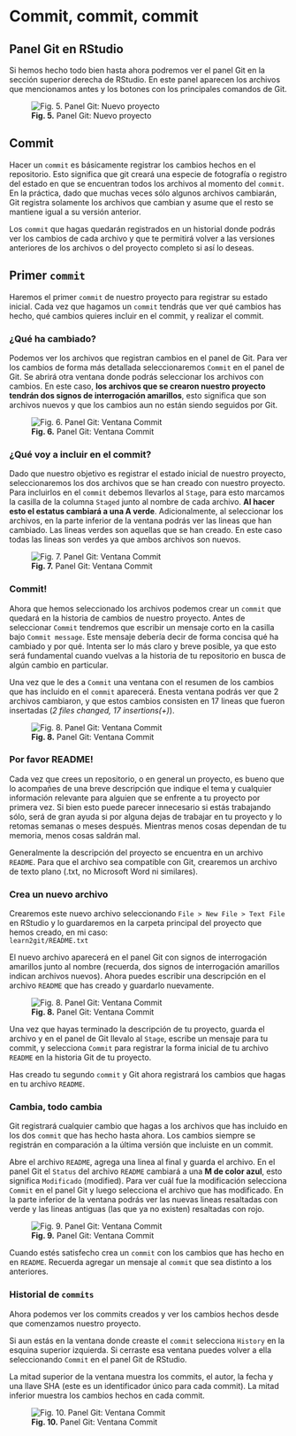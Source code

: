 # Commit, commit, commit

## Panel Git en RStudio

Si hemos hecho todo bien hasta ahora podremos ver el panel Git en la sección superior derecha de RStudio. En este panel aparecen los archivos que mencionamos antes y los botones con los principales comandos de Git.

![**Fig. 5.** Panel Git: Nuevo proyecto](/home/nicolas/Asgard/ERRE/learn2git/docs/non-plain/img/panel_git_01.png)

## Commit

Hacer un ``commit`` es básicamente registrar los cambios hechos en el repositorio. Esto significa que git creará una especie de fotografía o registro del estado en que se encuentran todos los archivos al momento del ``commit``. En la práctica, dado que muchas veces sólo algunos archivos cambiarán, Git registra solamente los archivos que cambian y asume que el resto se mantiene igual a su versión anterior.

Los ``commit`` que hagas quedarán registrados en un historial donde podrás ver los cambios de cada archivo y que te permitirá volver a las versiones anteriores de los archivos o del proyecto completo si así lo deseas.

## Primer ``commit``

Haremos el primer ``commit`` de nuestro proyecto para registrar su estado inicial. Cada vez que hagamos un ``commit`` tendrás que ver qué cambios has hecho, qué cambios quieres incluir en el commit, y realizar el commit.

### ¿Qué ha cambiado?

Podemos ver los archivos que registran cambios en el panel de Git. Para ver los cambios de forma más detallada seleccionaremos `Commit` en el panel de Git. Se abrirá otra ventana donde podrás seleccionar los archivos con cambios. En este caso, **los archivos que se crearon nuestro proyecto tendrán dos signos de interrogación amarillos**, esto significa que son archivos nuevos y que los cambios aun no están siendo seguidos por Git.

![**Fig. 6.** Panel Git: Ventana Commit](/home/nicolas/Asgard/ERRE/learn2git/docs/non-plain/img/panel_git_02.png)

### ¿Qué voy a incluir en el commit?

Dado que nuestro objetivo es registrar el estado inicial de nuestro proyecto, seleccionaremos los dos archivos que se han creado con nuestro proyecto. Para incluirlos en el ``commit`` debemos llevarlos al `Stage`, para esto marcamos la casilla de la columna `Staged` junto al nombre de cada archivo. **Al hacer esto el estatus cambiará a una A verde**. Adicionalmente, al seleccionar los archivos, en la parte inferior de la ventana podrás ver las lineas que han cambiado. Las lineas verdes son aquellas que se han creado. En este caso todas las lineas son verdes ya que ambos archivos son nuevos.

![**Fig. 7.** Panel Git: Ventana Commit](/home/nicolas/Asgard/ERRE/learn2git/docs/non-plain/img/panel_git_03.png)

### Commit!

Ahora que hemos seleccionado los archivos podemos crear un ``commit`` que quedará en la historia de cambios de nuestro proyecto. Antes de seleccionar `Commit` tendremos que escribir un mensaje corto en la casilla bajo `Commit message`. Este mensaje debería decir de forma concisa qué ha cambiado y por qué. Intenta ser lo más claro y breve posible, ya que esto será fundamental cuando vuelvas a la historia de tu repositorio en busca de algún cambio en particular.  

Una vez que le des a `Commit` una ventana con el resumen de los cambios que has incluido en el ``commit`` aparecerá. Enesta ventana podrás ver que 2 archivos cambiaron, y que estos cambios consisten en 17 lineas que fueron insertadas (_2 files changed, 17 insertions(+)_).

![**Fig. 8.** Panel Git: Ventana Commit](/home/nicolas/Asgard/ERRE/learn2git/docs/non-plain/img/panel_git_04.png)

### Por favor README!

Cada vez que crees un repositorio, o en general un proyecto, es bueno que lo acompañes de una breve descripción que indique el tema y cualquier información relevante para alguien que se enfrente a tu proyecto por primera vez. Si bien esto puede parecer innecesario si estás trabajando sólo, será de gran ayuda si por alguna dejas de trabajar en tu proyecto y lo retomas semanas o meses después. Mientras menos cosas dependan de tu memoria, menos cosas saldrán mal.

Generalmente la descripción del proyecto se encuentra en un archivo `README`. Para que el archivo sea compatible con Git, crearemos un archivo de texto plano (.txt, no Microsoft Word ni similares).  

### Crea un nuevo archivo

Crearemos este nuevo archivo seleccionando `File > New File > Text File` en RStudio y lo guardaremos en la carpeta principal del proyecto que hemos creado, en mi caso:  
`learn2git/README.txt`  

El nuevo archivo aparecerá en el panel Git con signos de interrogación amarillos junto al nombre (recuerda, dos signos de interrogación amarillos indican archivos nuevos). Ahora puedes escribir una descripción en el archivo `README` que has creado y guardarlo nuevamente.

![**Fig. 8.** Panel Git: Ventana Commit](/home/nicolas/Asgard/ERRE/learn2git/docs/non-plain/img/panel_git_05.png)

Una vez que hayas terminado la descripción de tu proyecto, guarda el archivo y en el panel de Git llevalo al `Stage`, escribe un mensaje para tu commit, y selecciona `Commit` para registrar la forma inicial de tu archivo `README` en la historia Git de tu proyecto.

Has creado tu segundo ``commit`` y Git ahora registrará los cambios que hagas en tu archivo `README`.

### Cambia, todo cambia

Git registrará cualquier cambio que hagas a los archivos que has incluido en los dos ``commit`` que has hecho hasta ahora. Los cambios siempre se registrán en comparación a la última versión que incluiste en un commit.

Abre el archivo `README`, agrega una linea al final y guarda el archivo. En el panel Git el `Status` del archivo `README` cambiará a una **M de color azul**, esto significa `Modificado` (modified). Para ver cuál fue la modificación selecciona `Commit` en el panel Git y luego selecciona el archivo que has modificado. En la parte inferior de la ventana podrás ver las nuevas lineas resaltadas con verde y las lineas antiguas (las que ya no existen) resaltadas con rojo.  

![**Fig. 9.** Panel Git: Ventana Commit](/home/nicolas/Asgard/ERRE/learn2git/docs/non-plain/img/panel_git_06.png)

Cuando estés satisfecho crea un ``commit`` con los cambios que has hecho en en `README`. Recuerda agregar un mensaje al ``commit`` que sea distinto a los anteriores.  

### Historial de ``commits``

Ahora podemos ver los commits creados y ver los cambios hechos desde que comenzamos nuestro proyecto.  

Si aun estás en la ventana donde creaste el ``commit`` selecciona `History` en la esquina superior izquierda. Si cerraste esa ventana puedes volver a ella seleccionando `Commit` en el panel Git de RStudio.

La mitad superior de la ventana muestra los commits, el autor, la fecha y una llave SHA (este es un identificador único para cada commit). La mitad inferior muestra los cambios hechos en cada commit.

![**Fig. 10.** Panel Git: Ventana Commit](/home/nicolas/Asgard/ERRE/learn2git/docs/non-plain/img/panel_git_07.png)
